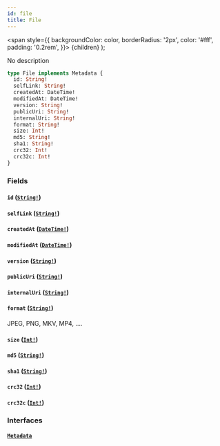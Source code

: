 ```yaml
---
id: file
title: File
---
```


<span
style={{
      backgroundColor: color,
      borderRadius: '2px',
      color: '#fff',
      padding: '0.2rem',
    }}>
{children}
</span>
);

No description

```graphql
type File implements Metadata {
  id: String!
  selfLink: String!
  createdAt: DateTime!
  modifiedAt: DateTime!
  version: String!
  publicUri: String!
  internalUri: String!
  format: String!
  size: Int!
  md5: String!
  sha1: String!
  crc32: Int!
  crc32c: Int!
}
```

### Fields

#### `id` ([`String!`](/docs/schema/scalars/string))

#### `selfLink` ([`String!`](/docs/schema/scalars/string))

#### `createdAt` ([`DateTime!`](/docs/schema/scalars/date-time))

#### `modifiedAt` ([`DateTime!`](/docs/schema/scalars/date-time))

#### `version` ([`String!`](/docs/schema/scalars/string))

#### `publicUri` ([`String!`](/docs/schema/scalars/string))

#### `internalUri` ([`String!`](/docs/schema/scalars/string))

#### `format` ([`String!`](/docs/schema/scalars/string))

JPEG, PNG, MKV, MP4, ....

#### `size` ([`Int!`](/docs/schema/scalars/int))

#### `md5` ([`String!`](/docs/schema/scalars/string))

#### `sha1` ([`String!`](/docs/schema/scalars/string))

#### `crc32` ([`Int!`](/docs/schema/scalars/int))

#### `crc32c` ([`Int!`](/docs/schema/scalars/int))

### Interfaces

#### [`Metadata`](/docs/schema/interfaces/metadata)
